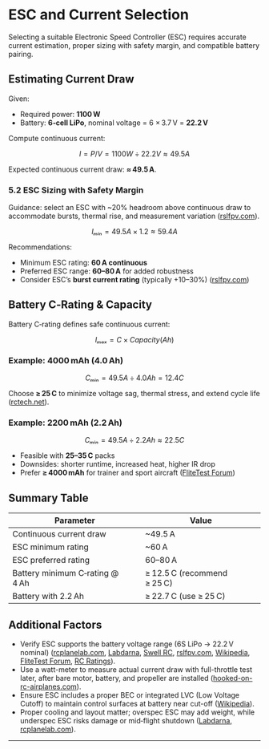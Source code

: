 # ESC and Current Selection

Selecting a suitable Electronic Speed Controller (ESC) requires accurate current estimation, proper sizing with safety margin, and compatible battery pairing.

## Estimating Current Draw

Given:

- Required power: **1100 W**  
- Battery: **6‑cell LiPo**, nominal voltage = 6 × 3.7 V = **22.2 V**

Compute continuous current:

```math
I = P / V = 1100 W ÷ 22.2 V ≈ 49.5 A
````

Expected continuous current draw: **≈ 49.5 A**.

### 5.2 ESC Sizing with Safety Margin

Guidance: select an ESC with \~20% headroom above continuous draw to accommodate bursts, thermal rise, and measurement variation ([rslfpv.com][1]).

```math
Iₘᵢₙ = 49.5 A × 1.2 ≈ 59.4 A
```

Recommendations:

* Minimum ESC rating: **60 A continuous**
* Preferred ESC range: **60–80 A** for added robustness
* Consider ESC’s **burst current rating** (typically +10–30%) ([rslfpv.com][1])

## Battery C‑Rating & Capacity

Battery C‑rating defines safe continuous current:

```math
Iₘₐₓ = C × Capacity (Ah)
```

### Example: 4000 mAh (4.0 Ah)

```math
Cₘᵢₙ = 49.5 A ÷ 4.0 Ah = 12.4 C
```

Choose **≥ 25 C** to minimize voltage sag, thermal stress, and extend cycle life ([rctech.net][2]).

### Example: 2200 mAh (2.2 Ah)

```math
Cₘᵢₙ = 49.5 A ÷ 2.2 Ah ≈ 22.5 C
```

* Feasible with **25–35 C** packs
* Downsides: shorter runtime, increased heat, higher IR drop
* Prefer **≥ 4000 mAh** for trainer and sport aircraft ([FliteTest Forum][3])

## Summary Table

| Parameter                       | Value                       |
| ------------------------------- | --------------------------- |
| Continuous current draw         | \~49.5 A                    |
| ESC minimum rating              | \~60 A                      |
| ESC preferred rating            | 60–80 A                     |
| Battery minimum C‑rating @ 4 Ah | ≥ 12.5 C (recommend ≥ 25 C) |
| Battery with 2.2 Ah             | ≥ 22.7 C (use ≥ 25 C)       |

## Additional Factors

* Verify ESC supports the battery voltage range (6S LiPo → 22.2 V nominal) ([rcplanelab.com][4], [Labdarna][5], [Swell RC][6], [rslfpv.com][1], [Wikipedia][7], [FliteTest Forum][8], [RC Ratings][9]).
* Use a watt-meter to measure actual current draw with full-throttle test later, after bare motor, battery, and propeller are installed ([hooked-on-rc-airplanes.com][10]).
* Ensure ESC includes a proper BEC or integrated LVC (Low Voltage Cutoff) to maintain control surfaces at battery near cut-off ([Wikipedia][11]).
* Proper cooling and layout matter; overspec ESC may add weight, while underspec ESC risks damage or mid‑flight shutdown ([Labdarna][5], [rcplanelab.com][4]).

---

[1]: https://rslfpv.com/how-to-interpret-esc-amp-ratings-for-safe-power-delivery/ "How to Interpret ESC Amp Ratings for Safe Power Delivery?"
[2]: https://www.rctech.net/forum/rookie-zone/1078647-c-rating-battery-motor-draw.html "C rating of battery & motor draw - R/C Tech Forums"
[3]: https://forum.flitetest.com/index.php?threads%2Fpicking-an-appropriate-motor-propeller-and-esc.74201%2F=&utm_source=chatgpt.com "Help! - Picking an appropriate motor, propeller, and ESC"
[4]: https://rcplanelab.com/electric-rc-motors/ "How to pick the correct electric power setup for your RC Airplane"
[5]: https://www.labdarna.com/en/understanding-electronic-speed-controllers-esc-for-rc-airplanes-types-functions-selection-and-safety "Understanding Electronic Speed Controllers (ESC) for RC Airplanes ..."
[6]: https://www.swellrc.com/what-is-esc-in-rc-plane/ "Understanding ESC in RC Planes"
[7]: https://en.wikipedia.org/wiki/Electronic_speed_control "Electronic speed control"
[8]: https://forum.flitetest.com/index.php?threads%2Fdetermining-esc-needs-based-on-battery-discharge-rate.3414%2F=&utm_source=chatgpt.com "Determining ESC Needs based on Battery Discharge Rate"
[9]: https://rcratings.com/rc-airplane-electric-motor-calculator/ "RC Airplane Electric Motor Calculator - RC Ratings"
[10]: https://www.hooked-on-rc-airplanes.com/Electronic-speed-controller.html "Electronic Speed Controller Basics - Hooked on RC Airplanes"
[11]: https://en.wikipedia.org/wiki/Battery_eliminator_circuit "Battery eliminator circuit"
